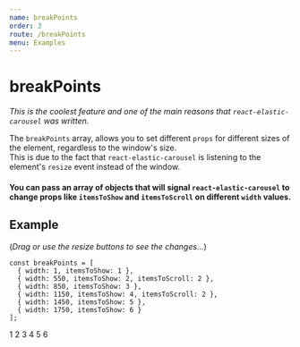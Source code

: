 ```yaml
---
name: breakPoints
order: 3
route: /breakPoints
menu: Examples
---
```



# breakPoints
_This is the coolest feature and one of the main reasons that `react-elastic-carousel` was written._

The `breakPoints` array, allows you to set different `props` for different sizes of the element, regardless to the window's size.  
This is due to the fact that `react-elastic-carousel` is listening to the element's `resize` event instead of the window.

#### You can pass an array of objects that will signal `react-elastic-carousel` to change props like `itemsToShow` and `itemsToScroll` on different `width` values.

## Example
(_Drag or use the resize buttons to see the changes..._)

```
const breakPoints = [
  { width: 1, itemsToShow: 1 },
  { width: 550, itemsToShow: 2, itemsToScroll: 2 },
  { width: 850, itemsToShow: 3 },
  { width: 1150, itemsToShow: 4, itemsToScroll: 2 },
  { width: 1450, itemsToShow: 5 },
  { width: 1750, itemsToShow: 6 }
];
```

<Playground >
  <Carousel breakPoints={breakPoints}>
    <Item>1</Item>
    <Item>2</Item>
    <Item>3</Item>
    <Item>4</Item>
    <Item>5</Item>
    <Item>6</Item>
  </Carousel>
</Playground>